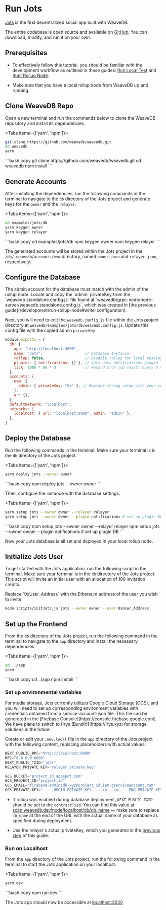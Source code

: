 
# Run Jots

[Jots](https://jots.social) is the first decentralized social app built with WeaveDB.

The entire codebase is open source and available on [GitHub](https://github.com/weavedb/weavedb/tree/master/examples/jots). You can download, modify, and run it on your own.  

## Prerequisites

- To effectively follow this tutorial, you should be familiar with the development workflow as outlined in these guides: [Run Local Test](/development/run-local-test) and [Runt Rollup Node](/development/run-rollup-node).

- Make sure that you have a local rollup node from WeaveDB up and running.


## Clone WeaveDB Repo

Open a new terminal and run the commands below to clone the WeaveDB repository and install its dependencies.

<Tabs items={['yarn', 'npm']}>
  <Tab>
  ```bash copy
git clone https://github.com/weavedb/weavedb.git
cd weavedb
yarn
  ```
  </Tab>
  <Tab>
  ```bash copy
git clone https://github.com/weavedb/weavedb.git
cd weavedb
npm install
  ```
  </Tab>
</Tabs>

## Generate Accounts

After installing the dependencies, run the following commands in the terminal to navigate to the `db` directory of the Jots project and generate keys for the `owner` and the `relayer`.

<Tabs items={['yarn', 'npm']}>
  <Tab>
  ```bash copy
cd examples/jots/db
yarn keygen owner
yarn keygen relayer
  ```
  </Tab>
  <Tab>
  ```bash copy
cd examples/jots/db
npm keygen owner
npm keygen relayer
  ```
  </Tab>
</Tabs>

The generated accounts will be stored within the Jots project in the `/db/.weavedb/accounts/evm` directory, named `owner.json` and `relayer.json`, respectively.

## Configure the Database

<Callout type="warning" emoji="⚠️">
The admin account for the database must match with the admin of the rollup node. Locate and copy the `admin` privateKey from the `weavedb.standalone.config.js` file found at `weavedb/grpc-node/node-server/weavedb.standalone.config.js`, which was created in [the previous guide](/development/run-rollup-node#write-configuration).
</Callout>

Next, you will need to edit the `weavedb.config.js` file within the Jots project directory at `weavedb/examples/jots/db/weavedb.config.js`. Update this config file with the copied admin `privateKey`

```js copy filename="/weavedb.config.js"
module.exports = {
  db: {
    app: "http://localhost:3000",
    name: "Jots",                   // Database Instance
    rollup: false,                  // Disable rollup for local testing
    plugins: { notifications: {} }, // Jots uses notifications plugin
	tick: 1000 * 60 * 5             // Record cron job result every 5 minutes
  },
  accounts: {
    evm: {
      admin: { privateKey: "0x" }, // Replace string value with your copied admin privateKey
    },
    ar: {},
  },
  defaultNetwork: "localhost",
  networks: {
    localhost: { url: "localhost:8080", admin: "admin" },
  },
}
```

## Deploy the Database

Run the following commands in the terminal. Make sure your terminal is in the `db` directory of the Jots project.

<Tabs items={['yarn', 'npm']}>
  <Tab>
  ```bash copy
yarn deploy jots --owner owner
  ```
  </Tab>
  <Tab>
  ```bash copy
npm deploy jots --owner owner
  ```
  </Tab>
</Tabs>

Then, configure the instance with the database settings.

<Tabs items={['yarn', 'npm']}>
  <Tab>
  ```bash copy
yarn setup jots --owner owner --relayer relayer
yarn setup jots --owner owner --plugin notifications # set up plugin DB
  ```
  </Tab>
  <Tab>
  ```bash copy
npm setup jots --owner owner --relayer relayer
npm setup jots --owner owner --plugin notifications # set up plugin DB
  ```
  </Tab>
</Tabs>

Now your Jots database is all set and deployed in your local rollup node.

## Initialize Jots User

To get started with the Jots application, run the following script in the terminal. Make sure your terminal is in the `db` directory of the Jots project. This script will invite an initial user with an allocation of 100 invitation credits.

<Callout type="warning" emoji="⚠️">
Replace `0xUser_Address` with the Ethereum address of the user you wish to invite.
</Callout>

```bash COPY
node scripts/initJots.js jots --owner owner --user 0xUser_Address
```

## Set up the Frontend

From the `db` directory of the Jots project, run the following command in the terminal to navigate to the `app` directory and install the necessary dependencies.

<Tabs items={['yarn', 'npm']}>
  <Tab>
  ```bash copy
cd ../app
yarn
  ```
  </Tab>
  <Tab>
  ```bash copy
cd ../app
npm install
  ```
  </Tab>
</Tabs>

### Set up environmental variables

<Callout type="info" emoji="💡">
For media storage, Jots currently utilizes Google Cloud Storage (GCS), and you will need to set up corresponding environment variables with credentials obtained from a service-account-json file.
This file can be generated in the [Firebase Console](https://console.firebase.google.com). We have plans to switch to [Irys (Bundlr)](https://irys.xyz) for storage solutions in the future.
</Callout>

Create or edit your `.env.local` file in the `app` directory of the Jots project with the following content, replacing placeholders with actual values:

```js copy filename="/.env.local"
NEXT_PUBLIC_RPC="http://localhost:8080"
RPC="0.0.0.0:8080"
NEXT_PUBLIC_TXID="jots"
RELAYER_PRIVATE_KEY="relayer_private_key"

GCS_BUCKET="project_id.appspot.com"
GCS_PROJECT_ID="project_id"
GCS_EMAIL="firebase-adminsdk-xyz@project_id.iam.gserviceaccount.com"
GCS_PRIVATE_KEY="-----BEGIN PRIVATE KEY-----\n...\n-----END PRIVATE KEY-----\n"
```

- If rollup was enabled during database deployment, `NEXT_PUBLIC_TXID` should be set to the `contractTxId`. You can find this value at [scan.weavedb.dev/node/localhost/db/db_name](https://scan.weavedb.dev/node/localhost/db/db_name) — make sure to replace `db_name` at the end of the URL with the actual name of your database as specified during deployment.

- Use the relayer's actual privateKey, which you generated in the [previous step](/development/run-jots#generate-accounts) of this guide.

### Run on Localhost

From the `app` directory of the Jots project, run the following command in the terminal to start the Jots application on your localhost.

<Tabs items={['yarn', 'npm']}>
  <Tab>
  ```bash copy
yarn dev
  ```
  </Tab>
  <Tab>
  ```bash copy
npm run dev
  ```
  </Tab>
</Tabs>

The Jots app should now be accessible at [localhost:3000](http://localhost:3000)